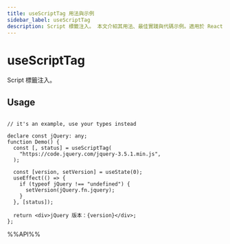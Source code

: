 ```yaml
---
title: useScriptTag 用法與示例
sidebar_label: useScriptTag
description: Script 標籤注入。 本文介紹其用法、最佳實踐與代碼示例。適用於 React 開發中需要處理副作用的場景。
---
```

# useScriptTag

Script 標籤注入。

## Usage

```tsx live

// it's an example, use your types instead

declare const jQuery: any;
function Demo() {
  const [, status] = useScriptTag(
    "https://code.jquery.com/jquery-3.5.1.min.js",
  );

  const [version, setVersion] = useState(0);
  useEffect(() => {
    if (typeof jQuery !== "undefined") {
      setVersion(jQuery.fn.jquery);
    }
  }, [status]);

  return <div>jQuery 版本：{version}</div>;
};

```

%%API%%